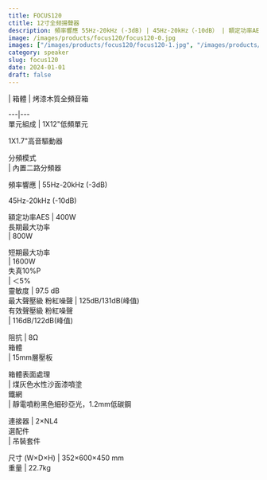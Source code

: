 ```yaml
---
title: FOCUS120
ctitle: 12寸全频揚聲器
description: 頻率響應 55Hz-20kHz (-3dB) | 45Hz-20kHz（-10dB） | 額定功率AES 400W | 靈敏度 97.5 dB
image: /images/products/focus120/focus120-0.jpg
images: ["/images/products/focus120/focus120-1.jpg", "/images/products/focus120/focus120-2.jpg", "/images/products/focus120/focus120-3.jpg", "/images/products/focus120/focus120-4.jpg", "/images/products/focus120/focus120-5.jpg", "/images/products/focus120/focus120-6.jpg"]
category: speaker
slug: focus120
date: 2024-01-01
draft: false
---
```


  
|  箱體  |  烤漆木質全頻音箱  
  
---|---  
單元組成  |  1X12"低頻單元  
  
1X1.7"高音驅動器  
  
分頻模式  
|  內置二路分頻器  
  
頻率響應  |  55Hz-20kHz (-3dB)  
  
45Hz-20kHz (-10dB)  
  
額定功率AES  |  400W   
長期最大功率  
|  800W  
  
短期最大功率  
|  1600W  
失真10%P  
| ＜5%  
靈敏度  |  97.5 dB   
最大聲壓級 粉紅噪聲  |  125dB/131dB(峰值)   
有效聲壓級 粉紅噪聲  
|  116dB/122dB(峰值)  
  
阻抗  |  8Ω   
箱體  
|  15mm層壓板  
  
箱體表面處理  
|  煤灰色水性沙面漆噴塗  
鐵網  
|  靜電噴粉黑色細砂亞光，1.2mm低碳鋼  
  
連接器  |  2×NL4   
選配件  
|  吊裝套件  
  
尺寸  (W×D×H)  |  352×600×450 mm   
重量  |  22.7kg 


